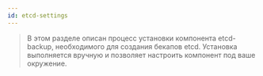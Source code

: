 ```yaml
---
id: etcd-settings
---
```





> В этом разделе описан процесс установки компонента etcd-backup, необходимого для создания бекапов etcd.
> Установка выполняется вручную и позволяет настроить компонент под ваше окружение.

<InstallEtcdComponent />
